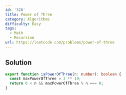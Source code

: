 ```yaml
---
id: '326'
title: Power of Three
category: Algorithms
difficulty: Easy
tags:
  - Math
  - Recursion
url: https://leetcode.com/problems/power-of-three
---
```


## Solution

```typescript filename="solution.ts" copy
export function isPowerOfThree(n: number): boolean {
  const maxPowerOfThree = 3 ** 19;
  return 0 < n && maxPowerOfThree % n === 0;
}
```
